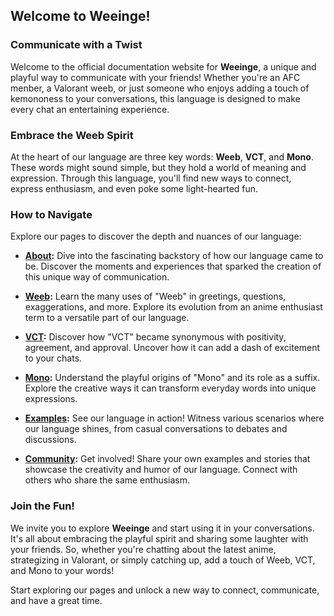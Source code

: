 ## Welcome to Weeinge!

### Communicate with a Twist

Welcome to the official documentation website for **Weeinge**, a unique and playful way to communicate with your friends! Whether you're an AFC menber, a Valorant weeb, or just someone who enjoys adding a touch of kemononess to your conversations, this language is designed to make every chat an entertaining experience.

### Embrace the Weeb Spirit

At the heart of our language are three key words: **Weeb**, **VCT**, and **Mono**. These words might sound simple, but they hold a world of meaning and expression. Through this language, you'll find new ways to connect, express enthusiasm, and even poke some light-hearted fun.

### How to Navigate

Explore our pages to discover the depth and nuances of our language:

- **[About](/about):** Dive into the fascinating backstory of how our language came to be. Discover the moments and experiences that sparked the creation of this unique way of communication.

- **[Weeb](/guides):** Learn the many uses of "Weeb" in greetings, questions, exaggerations, and more. Explore its evolution from an anime enthusiast term to a versatile part of our language.

- **[VCT](/guides):** Discover how "VCT" became synonymous with positivity, agreement, and approval. Uncover how it can add a dash of excitement to your chats.

- **[Mono](/guides):** Understand the playful origins of "Mono" and its role as a suffix. Explore the creative ways it can transform everyday words into unique expressions.

- **[Examples](/examples):** See our language in action! Witness various scenarios where our language shines, from casual conversations to debates and discussions.

- **[Community](/community):** Get involved! Share your own examples and stories that showcase the creativity and humor of our language. Connect with others who share the same enthusiasm.

### Join the Fun!

We invite you to explore **Weeinge** and start using it in your conversations. It's all about embracing the playful spirit and sharing some laughter with your friends. So, whether you're chatting about the latest anime, strategizing in Valorant, or simply catching up, add a touch of Weeb, VCT, and Mono to your words!

Start exploring our pages and unlock a new way to connect, communicate, and have a great time.
